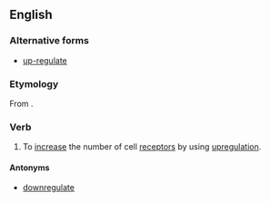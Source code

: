 ==English==
{{wikipedia}}

===Alternative forms===
* [[up-regulate]]

===Etymology===
From {{prefix|up|regulate}}.

===Verb===
{{en-verb|upregulat|ing}}

# {{context|biology|lang=en}} To [[increase]] the number of cell [[receptor]]s by using [[upregulation]].

====Antonyms====
* [[downregulate]]